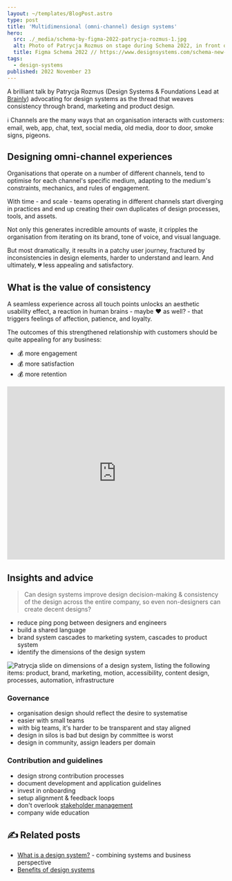 ```yaml
---
layout: ~/templates/BlogPost.astro
type: post
title: 'Multidimensional (omni-channel) design systems'
hero:
  src: ./_media/schema-by-figma-2022-patrycja-rozmus-1.jpg
  alt: Photo of Patrycja Rozmus on stage during Schema 2022, in front of a slide that reads 'Why should we care about seamless quality experiences'
  title: Figma Schema 2022 // https://www.designsystems.com/schema-new-york-2022/
tags:
  - design-systems
published: 2022 November 23
---
```


<Abstract>

A brilliant talk by Patrycja Rozmus (Design Systems & Foundations Lead at [Brainly](https://brainly.com)) advocating for design systems as the thread that weaves consistency through brand, marketing and product design.

</Abstract>

<Note>

:information_source: Channels are the many ways that an organisation interacts with customers: email, web, app, chat, text, social media, old media, door to door, smoke signs, pigeons.

</Note>

## Designing omni-channel experiences

Organisations that operate on a number of different channels, tend to optimise for each channel's specific medium, adapting to the medium's constraints, mechanics, and rules of engagement.

With time - and scale - teams operating in different channels start diverging in practices and end up creating their own duplicates of design processes, tools, and assets.

Not only this generates incredible amounts of waste, it cripples the organisation from iterating on its brand, tone of voice, and visual language.

But most dramatically, it results in a patchy user journey, fractured by inconsistencies in design elements, harder to understand and learn. And ultimately, :broken_heart: less appealing and satisfactory.

## What is the value of consistency

A seamless experience across all touch points unlocks an aesthetic usability effect, a reaction in human brains - maybe :heart: as well? - that triggers feelings of affection, patience, and loyalty.

The outcomes of this strengthened relationship with customers should be quite appealing for any business:

- :moneybag: more engagement
- :moneybag: more satisfaction
- :moneybag: more retention

<iframe
  width="100%"
  height="400"
  src="https://www.youtube.com/embed/sqC-QAnVElM"
  frameBorder="0"
  allow="encrypted-media; picture-in-picture"
  allowfullscreen
></iframe>

## Insights and advice

> Can design systems improve design decision-making & consistency of the design across the entire company, so even non-designers can create decent designs?

- reduce ping pong between designers and engineers
- build a shared language
- brand system cascades to marketing system, cascades to product system
- identify the dimensions of the design system

![Patrycja slide on dimensions of a design system, listing the following items: product, brand, marketing, motion, accessibility, content design, processes, automation, infrastructure](./_media/schema-by-figma-2022-patrycja-rozmus-2.jpg 'Dimensions of Design Systems, by Patrycka Rozmus')

### Governance

- organisation design should reflect the desire to systematise
- easier with small teams
- with big teams, it's harder to be transparent and stay aligned
- design in silos is bad but design by committee is worst
- design in community, assign leaders per domain

### Contribution and guidelines

- design strong contribution processes
- document development and application guidelines
- invest in onboarding
- setup alignment & feedback loops
- don't overlook [stakeholder management](/posts/2022-11/design-systems-are-design-culture)
- company wide education

<Note type="blog">

## :writing_hand: Related posts

- [What is a design system?](/posts/2023-02/what-is-a-design-system) - combining systems and business perspective
- [Benefits of design systems](/posts/2023-02/benefits-of-design-systems)

</Note>
